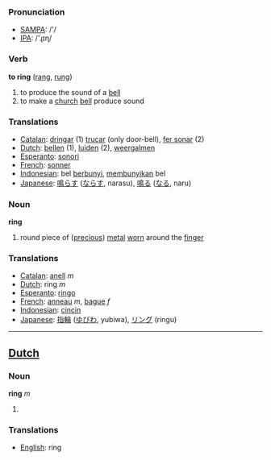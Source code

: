 === Pronunciation ===
*[[w:SAMPA|SAMPA]]: /'/
*[[w:IPA|IPA]]: /'ɻɪɳ/

=== Verb ===

'''to ring''' ([[rang]], [[rung]])

# to produce the sound of a [[bell]]
# to make a [[church]] [[bell]] produce sound


=== Translations ===
*[[Catalan]]: [[dringar]] (1) [[trucar]] (only door-bell), [[fer sonar]] (2)
*[[Dutch]]: [[bellen]] (1), [[luiden]] (2), [[weergalmen]]
*[[Esperanto]]: [[sonori]]
*[[French]]: [[sonner]]
*[[Indonesian]]: bel [[bunyi|berbunyi]], [[bunyi|membunyikan]] bel
*[[Japanese]]: [[鳴らす]] ([[ならす]], narasu), [[鳴る]] ([[なる]], naru)

=== Noun ===

'''ring'''

# round piece of ([[precious]]) [[metal]] [[worn]] around the [[finger]]

=== Translations ===
*[[Catalan]]: [[anell]] ''m''
*[[Dutch]]: ring ''m''
*[[Esperanto]]: [[ringo]]
*[[French]]: [[anneau]] ''m'', [[bague]] ''f''
*[[Indonesian]]: [[cincin]]
*[[Japanese]]: [[指輪]] ([[ゆびわ]], yubiwa), [[リング]] (ringu)

----

==[[Dutch]] ==

=== Noun ===

'''ring''' ''m''

# 

=== Translations ===
*[[English]]: ring